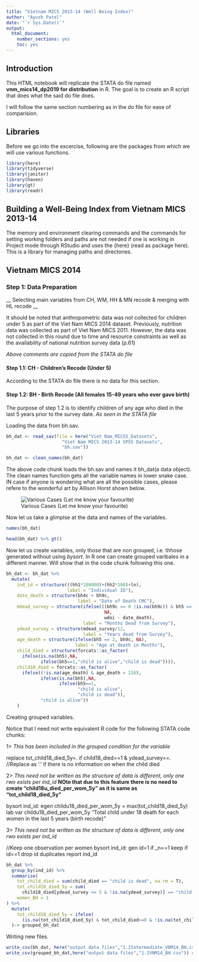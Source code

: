 ```yaml
---
title: "Vietnam MICS 2013-14 (Well Being Index)"
author: "Ayush Patel"
date: "`r Sys.Date()`"
output: 
  html_document: 
    number_sections: yes
    toc: yes
---
```


## Introduction

This HTML notebook will replicate the STATA do file named __vnm_mics14_dp2019 for distribution__ in R. The goal is to create an R script that does what the said do file does.

I will follow the same section numbering as in the do file for ease of comparision.

## Libraries

Before we go into the excercise, following are the packages from which we will use various functions.

```r
library(here)
library(tidyverse)
library(janitor)
library(haven)
library(gt)
library(readr)
```

## Building a Well-Being Index from Vietnam MICS 2013-14

The memory and environment clearing commands and the commands for setting working folders and paths are not needed if one is working in Project mode through RStudio and uses the {here} (read as package here). This is a library for managing paths and directories.

## Vietnam MICS 2014

### Step 1: Data Preparation

__ Selecting main variables from CH, WM, HH & MN recode & merging with HL recode __

It should be noted that anthropometric data was not collected for children under 5 as part of the Viet Nam MICS 2014 dataset. Previously, nutrition data was collected as part of Viet Nam MICS 2011. However, the data was not collected in this round due to time and resource constraints as well as the availability of national nutrition survey data (p.61)

_Above comments are copied from the STATA do file_

#### Step 1.1: CH - Children's Recode (Under 5)

According to the STATA do file there is no data for this section.

#### Step 1.2: BH - Birth Recode (All females 15-49 years who ever gave birth)

The purpose of step 1.2 is to identify children of any age who died in the last 5 years prior to the survey date. _As seen in the STATA file_

Loading the data from bh.sav.

```r
bh_dat <- read_sav(file = here("Viet Nam_MICS5_Datasets",
                     "Viet Nam MICS 2013-14 SPSS Datasets",
                     "bh.sav"))

bh_dat <- clean_names(bh_dat)
```

The above code chunk loads the bh.sav and names it bh_dat(a data object). The clean names function gets all the variable names in lower snake case. IN case if anyone is wondering what are all the possible cases, please refere to the wonderful art by Allison Horst shown below.

![Various Cases (Let me know your favourite)](coding_cases.png)

Now let us take a glimplse at the data and names of the variables.

```r
names(bh_dat)
```

```r
head(bh_dat) %>% gt()
```

Now let us create variables, only those that are non grouped, i.e. thhose generated without using _bysort_. In R one can create grouped varibales in a different manner. Will show that in the code chunk following this one.

```r
bh_dat <- bh_dat %>% 
  mutate(
    ind_id = structure(((hh1*100000)+(hh2*100)+ln),
                       label = "Individual ID"),
    date_death = structure(bh4c + bh9c, 
                           label = "Date of Death CMC"),
    mdead_survey = structure(ifelse(((bh9c == 0 |is.na(bh9c)) & bh5 == 1),
                                     NA, 
                                     wdoi - date_death), 
                             label = "Months Dead from Survey"),
    ydead_survey = structure(mdead_survey/12, 
                             label = "Years dead from Survey"),
    age_death = structure(ifelse(bh5 == 2, bh9c, NA),
                          label = "Age at death in Months"),
    child_died = structure(forcats::as_factor(
      ifelse(is.na(bh5),NA,
             ifelse(bh5==1,"child is alive","child is dead")))),
    child18_died = forcats::as_factor(
      ifelse((!is.na(age_death) & age_death > 216),
             ifelse(is.na(bh5),NA,
                    ifelse(bh5==1,
                           "child is alive",
                           "child is dead")), 
             "child is alive"))
    )
```

Creating grouped variables.

Notice that I need not write equivalent R code for the following STATA code chunks:


1> _This has been included in the grouped condition for the variable_

replace tot_child18_died_5y=. if child18_died==1 & ydead_survey==. //Replace as '.' if there is no information on when the child died  

2> _This need not be written as the structure of data is different, only one rwo exists per ind_id_ __NOte that due to this feature there is no need to create "child18u_died_per_wom_5y" as it is same as "tot_child18_died_5y"__

bysort ind_id: egen childu18_died_per_wom_5y = max(tot_child18_died_5y) 
lab var childu18_died_per_wom_5y "Total child under 18 death for each women in the last 5 years (birth recode)"

3> _This need not be written as the structure of data is different, only one rwo exists per ind_id_

//Keep one observation per women 
bysort ind_id: gen id=1 if _n==1 keep if id==1 drop id duplicates report ind_id

```r
bh_dat %>% 
  group_by(ind_id) %>% 
  summarise(
    tot_child_died = sum(child_died == "child is dead", na.rm = T),
    tot_child18_died_5y = sum(
      child18_died[ydead_survey <= 5 & !is.na(ydead_survey)] == "child is dead", na.rm = T),
    women_BH = 1
) %>% 
  mutate(
    tot_child18_died_5y = ifelse(
      (is.na(tot_child18_died_5y) & tot_child_died>=0 & !is.na(tot_child_died)),0,tot_child18_died_5y)
  )-> grouped_bh_dat
```

Writing new files.

```r
write_csv(bh_dat, here("output data files","1.2Intermediate_VNM14_BH.csv"))
write_csv(grouped_bh_dat,here("output data files","1.2VNM14_BH.csv")) # same as VNM14_BH.dta
```



